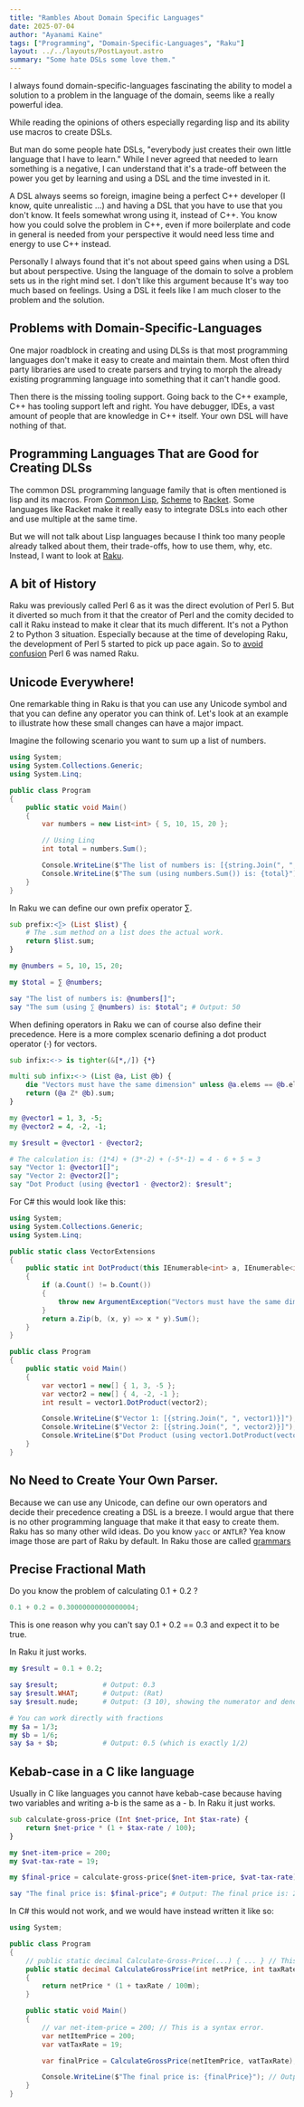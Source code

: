 ```yaml
---
title: "Rambles About Domain Specific Languages"
date: 2025-07-04
author: "Ayanami Kaine"
tags: ["Programming", "Domain-Specific-Languages", "Raku"]
layout: ../../layouts/PostLayout.astro
summary: "Some hate DSLs some love them."
---
```


I always found domain-specific-languages fascinating the ability to model a solution to a problem in the 
language of the domain, seems like a really powerful idea.

While reading the opinions of others especially regarding lisp and its ability use macros to create DSLs.

But man do some people hate DSLs, "everybody just creates their own little language that I have to learn." While I never agreed that needed to learn something is a negative, I can understand that it's a trade-off between the power you get by learning and using a DSL and the time invested in it.

A DSL always seems so foreign, imagine being a perfect C++ developer (I know, quite unrealistic ...) and having a DSL that you have to use that you don't know. It feels somewhat wrong using it, instead of C++. You know how you could solve the problem in C++, even if more boilerplate and code in general is needed from your perspective it would need less time and energy to use C++ instead.

Personally I always found that it's not about speed gains when using a DSL but about perspective. Using the language of the domain to solve a problem sets us in the right mind set. I don't like this argument because It's way too much based on feelings. Using a DSL it feels like I am much closer to the problem and the solution.

## Problems with Domain-Specific-Languages

One major roadblock in creating and using DLSs is that most programming languages don't make it easy to create and maintain them. Most often third party libraries are used to create parsers and trying to morph the already existing programming language into something that it can't handle good.

Then there is the missing tooling support. Going back to the C++ example, C++ has tooling support left and right. You have debugger, IDEs, a vast amount of people that are knowledge in C++ itself. Your own DSL will have nothing of that.

## Programming Languages That are Good for Creating DLSs

The common DSL programming language family that is often mentioned is lisp and its macros. From [Common Lisp](https://lispcookbook.github.io/cl-cookbook/macros.html), [Scheme](https://en.wikipedia.org/wiki/Scheme_(programming_language)) to [Racket](https://racket-lang.org/). Some languages like Racket make it really easy to integrate DSLs into each other and use multiple at the same time.

But we will not talk about Lisp languages because I think too many people already talked about them, their trade-offs, how to use them, why, etc. Instead, I want to look at [Raku](https://raku.org/).

## A bit of History

Raku was previously called Perl 6 as it was the direct evolution of Perl 5. But it diverted so much from it that the creator of Perl and the comity decided to call it Raku instead to make it clear that its much different. It's not a Python 2 to Python 3 situation. Especially because at the time of developing Raku, the development of Perl 5 started to pick up pace again. So to [avoid confusion](https://github.com/Raku/problem-solving/issues/81) Perl 6 was named Raku.

## Unicode Everywhere!

One remarkable thing in Raku is that you can use any Unicode symbol and that you can define any operator you can think of. Let's look at an example to illustrate how these small changes can have a major impact.

Imagine the following scenario you want to sum up a list of numbers.

```cs
using System;
using System.Collections.Generic;
using System.Linq;

public class Program
{
    public static void Main()
    {
        var numbers = new List<int> { 5, 10, 15, 20 };

        // Using Linq
        int total = numbers.Sum();

        Console.WriteLine($"The list of numbers is: [{string.Join(", ", numbers)}]");
        Console.WriteLine($"The sum (using numbers.Sum()) is: {total}"); // Output: 50
    }
}
```

In Raku we can define our own prefix operator ∑.

```raku
sub prefix:<∑> (List $list) {
    # The .sum method on a list does the actual work.
    return $list.sum;
}

my @numbers = 5, 10, 15, 20;

my $total = ∑ @numbers;

say "The list of numbers is: @numbers[]";
say "The sum (using ∑ @numbers) is: $total"; # Output: 50
```

When defining operators in Raku we can of course also define their precedence. Here is a more complex scenario defining a dot product operator (⋅) for vectors.

```raku
sub infix:<⋅> is tighter(&[*,/]) {*}

multi sub infix:<⋅> (List @a, List @b) {
    die "Vectors must have the same dimension" unless @a.elems == @b.elems;
    return (@a Z* @b).sum;
}

my @vector1 = 1, 3, -5;
my @vector2 = 4, -2, -1;

my $result = @vector1 ⋅ @vector2;

# The calculation is: (1*4) + (3*-2) + (-5*-1) = 4 - 6 + 5 = 3
say "Vector 1: @vector1[]";
say "Vector 2: @vector2[]";
say "Dot Product (using @vector1 ⋅ @vector2): $result";
```

For C# this would look like this:
```cs
using System;
using System.Collections.Generic;
using System.Linq;

public static class VectorExtensions
{
    public static int DotProduct(this IEnumerable<int> a, IEnumerable<int> b)
    {
        if (a.Count() != b.Count())
        {
            throw new ArgumentException("Vectors must have the same dimension");
        }
        return a.Zip(b, (x, y) => x * y).Sum();
    }
}

public class Program
{
    public static void Main()
    {
        var vector1 = new[] { 1, 3, -5 };
        var vector2 = new[] { 4, -2, -1 };
        int result = vector1.DotProduct(vector2);

        Console.WriteLine($"Vector 1: [{string.Join(", ", vector1)}]");
        Console.WriteLine($"Vector 2: [{string.Join(", ", vector2)}]");
        Console.WriteLine($"Dot Product (using vector1.DotProduct(vector2)): {result}");
    }
}
```

## No Need to Create Your Own Parser.

Because we can use any Unicode, can define our own operators and decide their precedence creating a DSL is a breeze. I would argue that there is no other programming language that make it that easy to create them. Raku has so many other wild ideas. Do you know `yacc` or `ANTLR`? Yea know image those are part of Raku by default. In Raku those are called [grammars](https://docs.raku.org/language/grammar_tutorial)

## Precise Fractional Math

Do you know the problem of calculating 0.1 + 0.2 ?

```javascript
0.1 + 0.2 = 0.30000000000000004;
```
This is one reason why you can't say 0.1 + 0.2 == 0.3 and expect it to be true.

In Raku it just works.

```raku
my $result = 0.1 + 0.2;

say $result;           # Output: 0.3
say $result.WHAT;      # Output: (Rat)
say $result.nude;      # Output: (3 10), showing the numerator and denominator

# You can work directly with fractions
my $a = 1/3;
my $b = 1/6;
say $a + $b;           # Output: 0.5 (which is exactly 1/2)
```

## Kebab-case in a C like language

Usually in C like languages you cannot have kebab-case because having two variables and writing a-b is the same as a - b. In Raku it just works.

```raku
sub calculate-gross-price (Int $net-price, Int $tax-rate) {
    return $net-price * (1 + $tax-rate / 100);
}

my $net-item-price = 200;
my $vat-tax-rate = 19;

my $final-price = calculate-gross-price($net-item-price, $vat-tax-rate);

say "The final price is: $final-price"; # Output: The final price is: 238
```

In C# this would not work, and we would have instead written it like so:

```cs
using System;

public class Program
{
    // public static decimal Calculate-Gross-Price(...) { ... } // This is a syntax error.
    public static decimal CalculateGrossPrice(int netPrice, int taxRate)
    {
        return netPrice * (1 + taxRate / 100m);
    }

    public static void Main()
    {
        // var net-item-price = 200; // This is a syntax error.
        var netItemPrice = 200;
        var vatTaxRate = 19;

        var finalPrice = CalculateGrossPrice(netItemPrice, vatTaxRate);

        Console.WriteLine($"The final price is: {finalPrice}"); // Output: The final price is: 238
    }
}
```